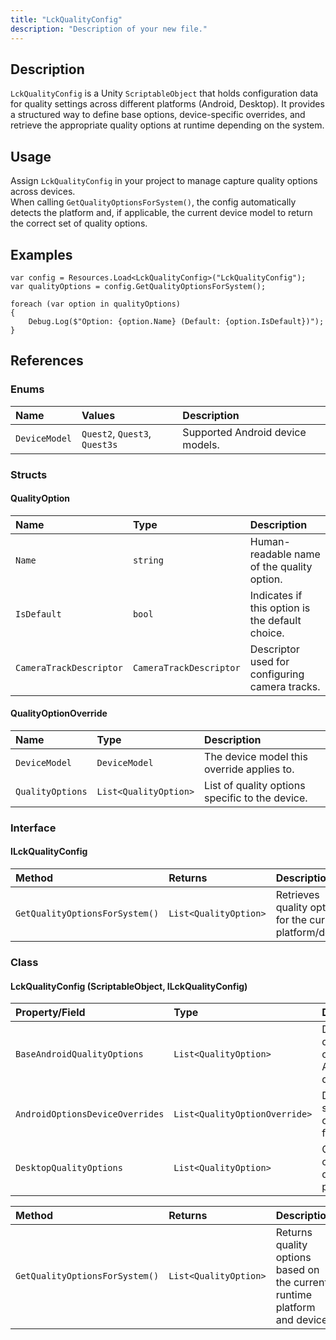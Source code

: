 ```yaml
---
title: "LckQualityConfig"
description: "Description of your new file."
---
```


## Description

`LckQualityConfig` is a Unity `ScriptableObject` that holds configuration data for quality settings across different platforms (Android, Desktop). It provides a structured way to define base options, device-specific overrides, and retrieve the appropriate quality options at runtime depending on the system.

## Usage

Assign `LckQualityConfig` in your project to manage capture quality options across devices.\
When calling `GetQualityOptionsForSystem()`, the config automatically detects the platform and, if applicable, the current device model to return the correct set of quality options.

## Examples

```
var config = Resources.Load<LckQualityConfig>("LckQualityConfig");
var qualityOptions = config.GetQualityOptionsForSystem();

foreach (var option in qualityOptions)
{
    Debug.Log($"Option: {option.Name} (Default: {option.IsDefault})");
}
```

## References

### Enums

| Name          | Values                        | Description                      |
| :------------ | :---------------------------- | :------------------------------- |
| `DeviceModel` | `Quest2`, `Quest3`, `Quest3s` | Supported Android device models. |

### Structs

#### QualityOption

| Name                    | Type                    | Description                                     |
| :---------------------- | :---------------------- | :---------------------------------------------- |
| `Name`                  | `string`                | Human-readable name of the quality option.      |
| `IsDefault`             | `bool`                  | Indicates if this option is the default choice. |
| `CameraTrackDescriptor` | `CameraTrackDescriptor` | Descriptor used for configuring camera tracks.  |

#### QualityOptionOverride

| Name             | Type                  | Description                                     |
| :--------------- | :-------------------- | :---------------------------------------------- |
| `DeviceModel`    | `DeviceModel`         | The device model this override applies to.      |
| `QualityOptions` | `List<QualityOption>` | List of quality options specific to the device. |

### Interface

#### ILckQualityConfig

| Method                         | Returns               | Description                                                |
| :----------------------------- | :-------------------- | :--------------------------------------------------------- |
| `GetQualityOptionsForSystem()` | `List<QualityOption>` | Retrieves quality options for the current platform/device. |

### Class

#### LckQualityConfig (ScriptableObject, ILckQualityConfig)

| Property/Field                  | Type                          | Description                                  |
| :------------------------------ | :---------------------------- | :------------------------------------------- |
| `BaseAndroidQualityOptions`     | `List<QualityOption>`         | Default quality options for Android devices. |
| `AndroidOptionsDeviceOverrides` | `List<QualityOptionOverride>` | Device-specific overrides for Android.       |
| `DesktopQualityOptions`         | `List<QualityOption>`         | Quality options for desktop platforms.       |

| Method                         | Returns               | Description                                                               |
| :----------------------------- | :-------------------- | :------------------------------------------------------------------------ |
| `GetQualityOptionsForSystem()` | `List<QualityOption>` | Returns quality options based on the current runtime platform and device. |